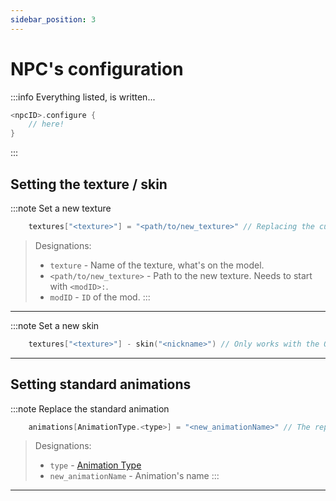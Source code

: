 ```yaml
---
sidebar_position: 3
---
```


# NPC's configuration

:::info Everything listed, is written...
```kts
<npcID>.configure {
    // here!
}
```
:::

## Setting the texture / skin

:::note Set a new texture
```kts
    textures["<texture>"] = "<path/to/new_texture>" // Replacing the current texture to the new texture
```
> Designations:
> - `texture` - Name of the texture, what's on the model.
> - `<path/to/new_texture>` - Path to the new texture. Needs to start with `<modID>:`.
>  - `modID` - `ID` of the mod.
:::

---

:::note Set a new skin
```kts
    textures["<texture>"] - skin("<nickname>") // Only works with the OFFICIAL Mojang skins. Write the name correctly, if not -> crash
```

---

## Setting standard animations

:::note Replace the standard animation
```kts
    animations[AnimationType.<type>] = "<new_animationName>" // The replacement of the current animation to the new animation
```
> Designations:
> - `type` - [Animation Type](../../Tools/standartAnimationType)
> - `new_animationName` - Animation's name
:::

---
